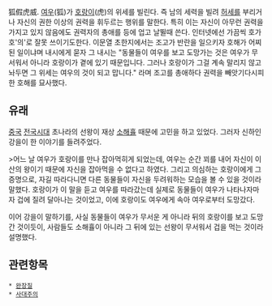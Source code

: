 狐假虎威. [[여우]](狐)가 [[호랑이]](虎)의 위세를 빌린다. 즉 남의 세력을 빌려 [[허세]]를 부리거나 자신의 권한 이상의 권력을 휘두르는 행위를 말한다. 특히 이는 자신이 아무런 권력을 가지고 있지 않음에도 권력자의 총애를 등에 업고 날뛸때 쓴다. 인터넷에선 가끔씩 호가호'의'로 잘못 쓰이기도한다. 이문열 초한지에서는 조고가 반란을 일으키자 호해가 어찌된 일이냐며 내시에게 묻자 그 내시는 "동물들이 여우를 보고 도망가는 것은 여우가 무서워서 아니라 호랑이가 곁에 있기 때문입니다. 그러나 호랑이가 그걸 계속 말리지 않고 놔두면 그 위세는 여우의 것이 되고 맙니다." 라며 조고를 총애하다 권력을 빼앗기다시피한 호해를 묘사했다.

== 유래 ==
[[중국]] [[전국시대]] 초나라의 선왕이 재상 [[소해휼]] 때문에 고민을 하고 있었다. 그러자 신하인 강을이 한 이야기를 들려주었다. 

>어느 날 여우가 호랑이를 만나 잡아먹히게 되었는데, 여우는 순간 꾀를 내어 자신이 이 산의 왕이기 때문에 자신을 잡아먹을 수 없다고 하였다. 그리고 의심하는 호랑이에게 그 증명으로, 자길 따라다니면 다른 동물들이 자신을 두려워하는 모습을 볼 수 있을 것이라 말했다. 호랑이가 이 말을 듣고 여우를 따라갔는데 실제로 동물들이 여우가 나타나자마자 겁에 질려 달아나는 것이었고, 이에 호랑이도 여우에게 속아 여우로부터 도망갔다. 

이어 강을이 말하기를, 사실 동물들이 여우가 무서운 게 아니라 뒤의 호랑이를 보고 도망간 것이듯이, 사람들도 소해휼이 아니라 그 뒤에 있는 선왕이 무서워서 겁을 먹는 것이라 설명했다. 

== 관련항목 ==
 * [[완장]]질
 * [[사대주의]]
